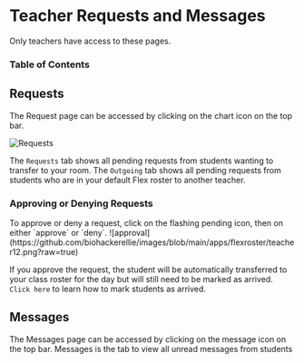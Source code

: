 

# Teacher Requests and Messages

<Callout type="warning">Only teachers have access to these pages.</Callout>

### Table of Contents

## Requests

<Callout type="info">
  <LineChart />
  The Request page can be accessed by clicking on the chart icon on the top bar.
</Callout>

![Requests](https://github.com/biohackerellie/images/blob/main/apps/flexroster/teacherRequest.png?raw=true)

The `Requests` tab shows all pending requests from students wanting to transfer to your room. The `Outgoing` tab shows all pending requests from students who are in your default Flex roster to another teacher.

### Approving or Denying Requests

<Callout type="info">
  To approve or deny a request, click on the flashing pending icon, then on
  either `approve` or `deny`.
  ![approval](https://github.com/biohackerellie/images/blob/main/apps/flexroster/teacher12.png?raw=true)
</Callout>

If you approve the request, the student will be automatically transferred to your class roster for the day but will still need to be marked as arrived. <Link href="/help/teacher-dashboard#marking-students-as-arrived" className="text-blue-500">`Click here`</Link> to learn how to mark students as arrived.

## Messages

<Callout type="info">
  <MessageCircle />
  The Messages page can be accessed by clicking on the message icon on the top
  bar.
</Callout>
Messages is the tab to view all unread messages from students
